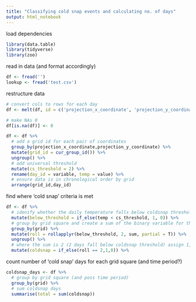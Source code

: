 ```yaml
---
title: "Classifying cold snap events and calculating no. of days"
output: html_notebook
---
```


load dependencies
```r
library(data.table)
library(tidyverse)
library(zoo)
```

read in data (and format accordingly)
```r
df <- fread('')
lookup <- fread('test.csv')

```

restructure data
```r
# convert cols to rows for each day
df <- melt(df, id = c('projection_x_coordinate', 'projection_y_coordinate'))

# make NAs 0
df[is.na(df)] <- 0

df <- df %>% 
  # add a grid id for each pair of coordinates
  group_by(projection_x_coordinate,projection_y_coordinate) %>% 
  mutate(grid_id = cur_group_id()) %>% 
  ungroup() %>% 
  # add universal threshold 
  mutate(cs_threshold = 2) %>% 
  rename(day_id = variable, temp = value) %>% 
  # ensure data is in chronological order by grid
  arrange(grid_id,day_id)
```

find where 'cold snap' criteria is met
```r
df <- df %>% 
  # idenify whether the daily temperature falls below coldsnap threshold
  mutate(below_threshold = if_else(temp < cs_threshold, 1, 0)) %>% 
  # group by grid square and create a sum of the binary variable for the current day plus previous day
  group_by(grid) %>% 
  mutate(roll = rollapplyr(below_threshold, 2, sum, partial = T)) %>% 
  ungroup() %>% 
  # where the sum is 2 (2 days fall below coldsnap threshold) assign 1, otherwise 0
  mutate(coldsnap = if_else(roll == 2,1,0)) %>% 

```

count number of 'cold snap' days for each grid square (and time period?)
```r
coldsnap_days <- df %>% 
  # group by grid square (and poss time period)
  group_by(grid) %>% 
  # sum coldsnap days
  summarise(total = sum(coldsnap))
```